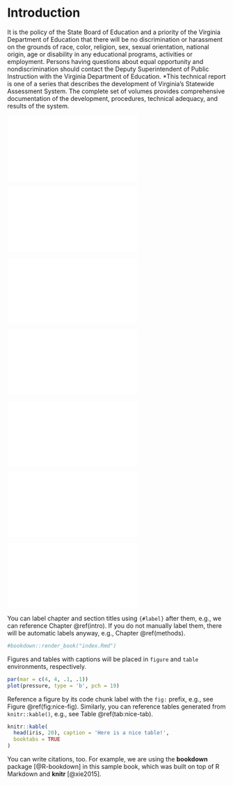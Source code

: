 # Introduction {#intro}
It is the policy of the State Board of Education and a priority of the Virginia
Department of Education that there will be no discrimination or harassment on
the grounds of race, color, religion, sex, sexual orientation, national origin,
age or disability in any educational programs, activities or employment. Persons
having questions about equal opportunity and nondiscrimination should contact
the Deputy Superintendent of Public Instruction with the Virginia Department of
Education.
*This technical report is one of a series that describes the development of
Virginia's Statewide Assessment System. The complete set of volumes provides
comprehensive documentation of the development, procedures, technical adequacy,
and results of the system.

\newpage
![](figures/peer_rev/Critical_Elements_Reference_Tables.pdf)

\newpage
![](figures/peer_rev/PeerReview1.pdf)

\newpage
![](figures/peer_rev/PeerReview2.pdf)

\newpage
![](figures/peer_rev/PeerReview3.pdf)

\newpage
![](figures/peer_rev/PeerReview4.pdf)

\newpage
![](figures/peer_rev/PeerReview5.pdf)

\newpage
![](figures/peer_rev/PeerReview6.pdf)


You can label chapter and section titles using `{#label}` after them, e.g., we can reference Chapter \@ref(intro). If you do not manually label them, there will be automatic labels anyway, e.g., Chapter \@ref(methods).
```r
#bookdown::render_book("index.Rmd")
```

Figures and tables with captions will be placed in `figure` and `table` environments, respectively.

```r
par(mar = c(4, 4, .1, .1))
plot(pressure, type = 'b', pch = 19)
```

Reference a figure by its code chunk label with the `fig:` prefix, e.g., see Figure \@ref(fig:nice-fig). Similarly, you can reference tables generated from `knitr::kable()`, e.g., see Table \@ref(tab:nice-tab).

```r
knitr::kable(
  head(iris, 20), caption = 'Here is a nice table!',
  booktabs = TRUE
)
```

You can write citations, too. For example, we are using the **bookdown** package [@R-bookdown] in this sample book, which was built on top of R Markdown and **knitr** [@xie2015].


